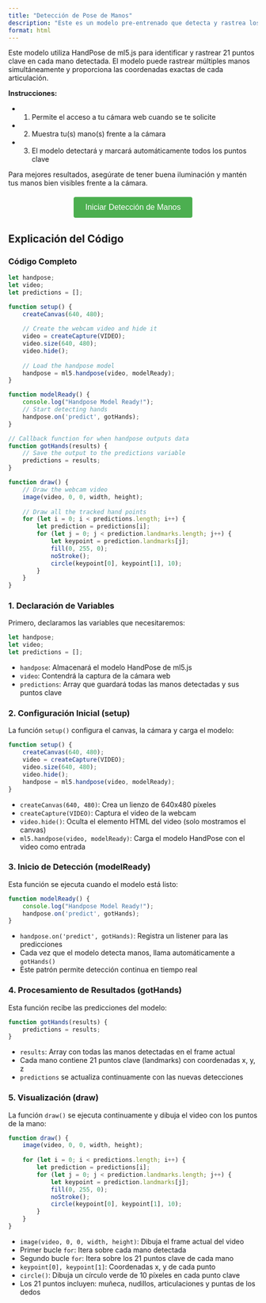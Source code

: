 ```yaml
---
title: "Detección de Pose de Manos"
description: "Este es un modelo pre-entrenado que detecta y rastrea los puntos clave de las manos en tiempo real usando tu webcam."
format: html
---
```


Este modelo utiliza HandPose de ml5.js para identificar y rastrear 21 puntos clave en cada mano detectada. El modelo puede rastrear múltiples manos simultáneamente y proporciona las coordenadas exactas de cada articulación.

**Instrucciones:**

- 1. Permite el acceso a tu cámara web cuando se te solicite

- 2. Muestra tu(s) mano(s) frente a la cámara

- 3. El modelo detectará y marcará automáticamente todos los puntos clave

::: {.callout-note}
Para mejores resultados, asegúrate de tener buena iluminación y mantén tus manos bien visibles frente a la cámara.
:::

<div id="button-container" style="text-align: center; margin: 20px 0;">
  <button id="start-button" style="padding: 12px 24px; font-size: 16px; background-color: #4CAF50; color: white; border: none; border-radius: 4px; cursor: pointer;">
    Iniciar Detección de Manos
  </button>
  <button id="stop-button" style="display: none; padding: 12px 24px; font-size: 16px; background-color: #f44336; color: white; border: none; border-radius: 4px; cursor: pointer;">
    Detener Detección
  </button>
  <p id="status-message" style="margin-top: 10px; font-style: italic; color: #666;"></p>
</div>

<div id="p5-sketch" style="display: none; text-align: center;">
  <div id="canvas-container" style="display: inline-block;"></div>
</div>

<script src="https://cdn.jsdelivr.net/npm/p5@1.11.7/lib/p5.js"></script>
<script src="https://unpkg.com/ml5@0.12.2/dist/ml5.min.js"></script>

<script>
// Wait for ml5 to be fully loaded
window.addEventListener('load', function() {
    // Extra check to ensure ml5 is available
    if (typeof ml5 === 'undefined') {
        console.error('ml5 is not loaded');
        return;
    }

    const startButton = document.getElementById('start-button');
    const stopButton = document.getElementById('stop-button');
    const statusMessage = document.getElementById('status-message');
    const sketchContainer = document.getElementById('p5-sketch');
    let sketchStarted = false;
    let p5Instance = null;
    let videoStream = null;

    startButton.addEventListener('click', function() {
        if (sketchStarted) return;
        
        sketchStarted = true;
        startButton.style.display = 'none';
        stopButton.style.display = 'inline-block';
        statusMessage.textContent = 'Cargando modelo...';
        
        // Show the canvas container
        sketchContainer.style.display = 'block';

        const sketch = (p) => {
            let handpose;
            let video;
            let predictions = [];

            p.setup = function() {
                p.createCanvas(640, 480);
                
                // Create the webcam video and hide it
                video = p.createCapture(p.VIDEO);
                video.size(640, 480);
                video.hide();
                videoStream = video;
                
                // Load the handpose model (lowercase in ml5 0.12.2)
                handpose = ml5.handpose(video, modelReady);
            }

            function modelReady() {
                console.log("Handpose Model Ready!");
                statusMessage.textContent = '¡Modelo cargado! Mostrando detección...';
                statusMessage.style.color = '#4CAF50';
                // Start detecting hands
                handpose.on('predict', gotHands);
            }

            // Callback function for when handpose outputs data
            function gotHands(results) {
                // Save the output to the predictions variable
                predictions = results;
            }

            p.draw = function() {
                // Draw the webcam video
                p.image(video, 0, 0, p.width, p.height);

                // Draw all the tracked hand points
                for (let i = 0; i < predictions.length; i++) {
                    let prediction = predictions[i];
                    for (let j = 0; j < prediction.landmarks.length; j++) {
                        let keypoint = prediction.landmarks[j];
                        p.fill(0, 255, 0);
                        p.noStroke();
                        p.circle(keypoint[0], keypoint[1], 10);
                    }
                }
            }
        };
        p5Instance = new p5(sketch, 'canvas-container');
    });

    stopButton.addEventListener('click', function() {
        // Stop the video stream
        if (videoStream) {
            videoStream.remove();
            videoStream = null;
        }
        
        // Remove the p5 instance
        if (p5Instance) {
            p5Instance.remove();
            p5Instance = null;
        }
        
        // Hide canvas and reset UI
        sketchContainer.style.display = 'none';
        stopButton.style.display = 'none';
        startButton.style.display = 'inline-block';
        statusMessage.textContent = '';
        sketchStarted = false;
    });
});

</script>

## Explicación del Código

### Código Completo

```javascript
let handpose;
let video;
let predictions = [];

function setup() {
    createCanvas(640, 480);
    
    // Create the webcam video and hide it
    video = createCapture(VIDEO);
    video.size(640, 480);
    video.hide();
    
    // Load the handpose model
    handpose = ml5.handpose(video, modelReady);
}

function modelReady() {
    console.log("Handpose Model Ready!");
    // Start detecting hands
    handpose.on('predict', gotHands);
}

// Callback function for when handpose outputs data
function gotHands(results) {
    // Save the output to the predictions variable
    predictions = results;
}

function draw() {
    // Draw the webcam video
    image(video, 0, 0, width, height);
    
    // Draw all the tracked hand points
    for (let i = 0; i < predictions.length; i++) {
        let prediction = predictions[i];
        for (let j = 0; j < prediction.landmarks.length; j++) {
            let keypoint = prediction.landmarks[j];
            fill(0, 255, 0);
            noStroke();
            circle(keypoint[0], keypoint[1], 10);
        }
    }
}
```

### 1. Declaración de Variables

Primero, declaramos las variables que necesitaremos:

```javascript
let handpose;
let video;
let predictions = [];
```

- `handpose`: Almacenará el modelo HandPose de ml5.js
- `video`: Contendrá la captura de la cámara web
- `predictions`: Array que guardará todas las manos detectadas y sus puntos clave

### 2. Configuración Inicial (setup)

La función `setup()` configura el canvas, la cámara y carga el modelo:

```javascript
function setup() {
    createCanvas(640, 480);
    video = createCapture(VIDEO);
    video.size(640, 480);
    video.hide();
    handpose = ml5.handpose(video, modelReady);
}
```

- `createCanvas(640, 480)`: Crea un lienzo de 640x480 píxeles
- `createCapture(VIDEO)`: Captura el video de la webcam
- `video.hide()`: Oculta el elemento HTML del video (solo mostramos el canvas)
- `ml5.handpose(video, modelReady)`: Carga el modelo HandPose con el video como entrada

### 3. Inicio de Detección (modelReady)

Esta función se ejecuta cuando el modelo está listo:

```javascript
function modelReady() {
    console.log("Handpose Model Ready!");
    handpose.on('predict', gotHands);
}
```

- `handpose.on('predict', gotHands)`: Registra un listener para las predicciones
- Cada vez que el modelo detecta manos, llama automáticamente a `gotHands()`
- Este patrón permite detección continua en tiempo real

### 4. Procesamiento de Resultados (gotHands)

Esta función recibe las predicciones del modelo:

```javascript
function gotHands(results) {
    predictions = results;
}
```

- `results`: Array con todas las manos detectadas en el frame actual
- Cada mano contiene 21 puntos clave (landmarks) con coordenadas x, y, z
- `predictions` se actualiza continuamente con las nuevas detecciones

### 5. Visualización (draw)

La función `draw()` se ejecuta continuamente y dibuja el video con los puntos de la mano:

```javascript
function draw() {
    image(video, 0, 0, width, height);
    
    for (let i = 0; i < predictions.length; i++) {
        let prediction = predictions[i];
        for (let j = 0; j < prediction.landmarks.length; j++) {
            let keypoint = prediction.landmarks[j];
            fill(0, 255, 0);
            noStroke();
            circle(keypoint[0], keypoint[1], 10);
        }
    }
}
```

- `image(video, 0, 0, width, height)`: Dibuja el frame actual del video
- Primer bucle `for`: Itera sobre cada mano detectada
- Segundo bucle `for`: Itera sobre los 21 puntos clave de cada mano
- `keypoint[0], keypoint[1]`: Coordenadas x, y de cada punto
- `circle()`: Dibuja un círculo verde de 10 píxeles en cada punto clave
- Los 21 puntos incluyen: muñeca, nudillos, articulaciones y puntas de los dedos

</script>